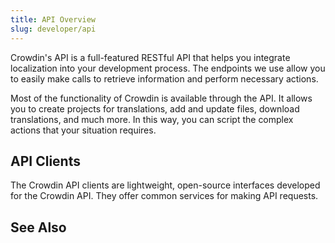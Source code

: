 ```yaml
---
title: API Overview
slug: developer/api
---
```



Crowdin's API is a full-featured RESTful API that helps you integrate localization into your development process. The endpoints we use allow you to easily make calls to retrieve information and perform necessary actions.

Most of the functionality of Crowdin is available through the API. It allows you to create projects for translations, add and update files, download translations, and much more. In this way, you can script the complex actions that your situation requires.

<CardGrid>
  <LinkCard
    title="Crowdin API Reference"
    description="File-based projects"
    href="/developer/api/v2/"
  />
  <LinkCard
    title="Enterprise API Reference"
    description="File-based projects"
    href="/developer/enterprise/api/v2/"
  />
  <LinkCard
    title="Crowdin API Reference"
    description="String-based projects"
    href="/developer/api/v2/string-based/"
  />
  <LinkCard
    title="Enterprise API Reference"
    description="String-based projects"
    href="/developer/enterprise/api/v2/string-based/"
  />
</CardGrid>

<LinkCard
  title="GraphQL API"
  description="GraphQL API is a tool that allows you to retrieve exactly the data you need using more specific and flexible queries."
  href="/developer/graphql-api"
/>

## API Clients

The Crowdin API clients are lightweight, open-source interfaces developed for the Crowdin API. They offer common services for making API requests.

<div class="grid gap-4 lg:grid-cols-2 sm:grid-cols-1">
  <RepoCard
    slug="crowdin-api-client-js"
    title="Crowdin JavaScript client"
    official
  />
  <RepoCard
    slug="crowdin-api-client-php"
    title="Crowdin PHP client"
    official
  />
  <RepoCard
    slug="crowdin-api-client-java"
    title="Crowdin Java client"
    official
  />
  <RepoCard
    slug="crowdin-api-client-python"
    title="Crowdin Python client"
    official
  />
  <RepoCard
    slug="crowdin-api-client-ruby"
    title="Crowdin Ruby client"
    official
  />
  <RepoCard
    slug="crowdin-api-client-dotnet"
    title="Crowdin .NET client"
    official
  />
  <RepoCard
    slug="crowdin-api-client-go"
    title="Crowdin Go client"
    official
  />
</div>

## See Also

<LinkCard
  title="Language Codes"
  description="A list of language codes used in Crowdin and Crowdin Enterprise."
  href="/developer/language-codes"
/>

